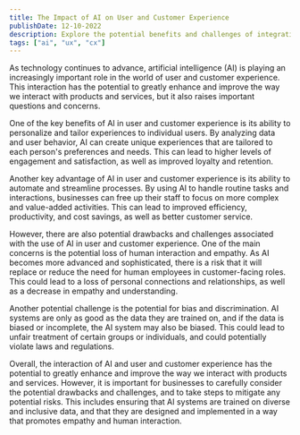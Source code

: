 ```yaml
---
title: The Impact of AI on User and Customer Experience
publishDate: 12-10-2022
description: Explore the potential benefits and challenges of integrating AI into user experience (UX) and customer experience (CX) to enhance the overall customer and user experience.
tags: ["ai", "ux", "cx"]
---
```


As technology continues to advance, artificial intelligence (AI) is playing an increasingly important role in the world of user and customer experience. This interaction has the potential to greatly enhance and improve the way we interact with products and services, but it also raises important questions and concerns.

One of the key benefits of AI in user and customer experience is its ability to personalize and tailor experiences to individual users. By analyzing data and user behavior, AI can create unique experiences that are tailored to each person's preferences and needs. This can lead to higher levels of engagement and satisfaction, as well as improved loyalty and retention.

Another key advantage of AI in user and customer experience is its ability to automate and streamline processes. By using AI to handle routine tasks and interactions, businesses can free up their staff to focus on more complex and value-added activities. This can lead to improved efficiency, productivity, and cost savings, as well as better customer service.

However, there are also potential drawbacks and challenges associated with the use of AI in user and customer experience. One of the main concerns is the potential loss of human interaction and empathy. As AI becomes more advanced and sophisticated, there is a risk that it will replace or reduce the need for human employees in customer-facing roles. This could lead to a loss of personal connections and relationships, as well as a decrease in empathy and understanding.

Another potential challenge is the potential for bias and discrimination. AI systems are only as good as the data they are trained on, and if the data is biased or incomplete, the AI system may also be biased. This could lead to unfair treatment of certain groups or individuals, and could potentially violate laws and regulations.

Overall, the interaction of AI and user and customer experience has the potential to greatly enhance and improve the way we interact with products and services. However, it is important for businesses to carefully consider the potential drawbacks and challenges, and to take steps to mitigate any potential risks. This includes ensuring that AI systems are trained on diverse and inclusive data, and that they are designed and implemented in a way that promotes empathy and human interaction.